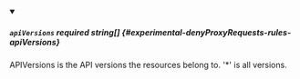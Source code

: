 
<details className="config-field" data-expandable="false" open>
<summary>

##### `apiVersions` <span className="config-field-required" data-required="false">required</span> <span className="config-field-type">string[]</span> <span className="config-field-default"></span> <span className="config-field-enum"></span> {#experimental-denyProxyRequests-rules-apiVersions}

APIVersions is the API versions the resources belong to. '*' is all versions.

</summary>



</details>
